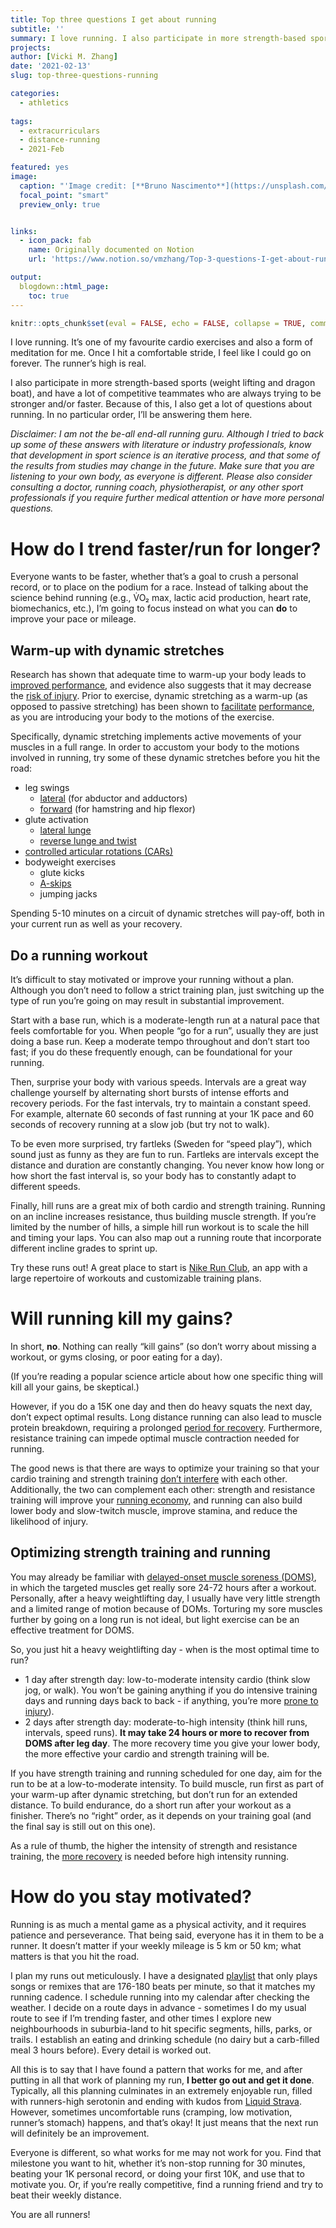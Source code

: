```yaml
---
title: Top three questions I get about running
subtitle: ''
summary: I love running. I also participate in more strength-based sports (weight lifting and dragon boat), and have a lot of competitive teammates who are always trying to be stronger and/or faster. Because of this, I also get a lot of questions about running.
projects:
author: [Vicki M. Zhang]
date: '2021-02-13'
slug: top-three-questions-running

categories:
  - athletics
  
tags:
  - extracurriculars
  - distance-running
  - 2021-Feb

featured: yes
image:
  caption: "'Image credit: [**Bruno Nascimento**](https://unsplash.com/photos/PHIgYUGQPvU)'"
  focal_point: "smart"
  preview_only: true


links:
  - icon_pack: fab
    name: Originally documented on Notion
    url: 'https://www.notion.so/vmzhang/Top-3-questions-I-get-about-running-4b4e19ddec08473f8efdf30200033e2e'

output:
  blogdown::html_page:
    toc: true
---
```



```r
knitr::opts_chunk$set(eval = FALSE, echo = FALSE, collapse = TRUE, comment = NA, tidy = FALSE)
```


I love running. It's one of my favourite cardio exercises and also a form of meditation for me. Once I hit a comfortable stride, I feel like I could go on forever. The runner's high is real.

I also participate in more strength-based sports (weight lifting and dragon boat), and have a lot of competitive teammates who are always trying to be stronger and/or faster. Because of this, I also get a lot of questions about running. In no particular order, I'll be answering them here.

*Disclaimer: I am not the be-all end-all running guru. Although I tried to back up some of these answers with literature or industry professionals, know that development in sport science is an iterative process, and that some of the results from studies may change in the future. Make sure that you are listening to your own body, as everyone is different. Please also consider consulting a doctor, running coach, physiotherapist, or any other sport professionals if you require further medical attention or have more personal questions.*

# How do I trend faster/run for longer?

Everyone wants to be faster, whether that's a goal to crush a personal record, or to place on the podium for a race. Instead of talking about the science behind running (e.g., V̇O₂ max, lactic acid production, heart rate, biomechanics, etc.), I'm going to focus instead on what you can **do** to improve your pace or mileage.

## Warm-up with dynamic stretches

Research has shown that adequate time to warm-up your body leads to [improved performance](https://journals.lww.com/nsca-jscr/Fulltext/2010/01000/Effects_of_Warming_up_on_Physical_Performance__A.21.aspx?casa_token=45-7V3YnHYcAAAAA:PR_CloZWD156qr980Qc7BxkadD4ajlOeJY0BxkUjIb1urK0mdwQ1TXjNKQ6bkgA2mab6-sVg7lCAWb44gKIEjSI), and evidence also suggests that it may decrease the [risk of injury](https://www.sciencedirect.com/science/article/pii/S144024400600051X?casa_token=yI7V99aEtC8AAAAA:UyholKRfIA_zlYDTnNk5Cz-kwBfxfTpfExW0QpIKIqe0Uxe_92v3i8575g6x9DHLaj0Y7fMbnA). Prior to exercise, dynamic stretching as a warm-up (as opposed to passive stretching) has been shown to [facilitate](https://link.springer.com/article/10.1007/s00421-011-1879-2#Sec10) [performance](https://www.ncbi.nlm.nih.gov/pmc/articles/PMC3273886/), as you are introducing your body to the motions of the exercise.

Specifically, dynamic stretching implements active movements of your muscles in a full range. In order to accustom your body to the motions involved in running, try some of these dynamic stretches before you hit the road:

- leg swings
    - [lateral](https://www.youtube.com/watch?v=ZNpRO--nSN8) (for abductor and adductors)
    - [forward](https://www.youtube.com/watch?v=25ET51u9oAc) (for hamstring and hip flexor)
- glute activation
    - [lateral lunge](https://www.youtube.com/watch?v=J1JwEN32nCQ)
    - [reverse lunge and twist](https://www.youtube.com/watch?v=LrIE5onzj68)
- [controlled articular rotations (CARs)](https://www.youtube.com/watch?v=G494iVXq3lk)
- bodyweight exercises
    - glute kicks
    - [A-skips](https://www.youtube.com/watch?v=yvFZECOpbEk)
    - jumping jacks

Spending 5-10 minutes on a circuit of dynamic stretches will pay-off, both in your current run as well as your recovery. 

## Do a running workout

It's difficult to stay motivated or improve your running without a plan. Although you don't need to follow a strict training plan,  just switching up the type of run you're going on may result in substantial improvement. 

Start with a base run, which is a moderate-length run at a natural pace that feels comfortable for you. When people "go for a run", usually they are just doing a base run. Keep a moderate tempo throughout and don't start too fast; if you do these frequently enough, can be foundational for your running.

Then, surprise your body with various speeds. Intervals are a great way challenge yourself by alternating short bursts of intense efforts and recovery periods. For the fast intervals, try to maintain a constant speed. For example, alternate 60 seconds of fast running at your 1K pace and 60 seconds of recovery running at a slow job (but try not to walk).

To be even more surprised, try fartleks (Sweden for "speed play"), which sound just as funny as they are fun to run. Fartleks are intervals except the distance and duration are constantly changing. You never know how long or how short the fast interval is, so your body has to constantly adapt to different speeds.

Finally, hill runs are a great mix of both cardio and strength training. Running on an incline increases resistance, thus building muscle strength. If you're limited by the number of hills, a simple hill run workout is to scale the hill and timing your laps. You can also map out a running route that incorporate different incline grades to sprint up.

Try these runs out! A great place to start is [Nike Run Club](https://www.nike.com/ca/nrc-app), an app with a large repertoire of workouts and customizable training plans.

# Will running kill my gains?

In short, **no**. Nothing can really "kill gains" (so don't worry about missing a workout, or gyms closing, or poor eating for a day).

(If you're reading a popular science article about how one specific thing will kill all your gains, be skeptical.)

However, if you do a 15K one day and then do heavy squats the next day, don't expect optimal results. Long distance running can also lead to muscle protein breakdown, requiring a prolonged [period for recovery](https://www.ncbi.nlm.nih.gov/pmc/articles/PMC4792989/). Furthermore, resistance training can impede optimal muscle contraction needed for running.

The good news is that there are ways to optimize your training so that your cardio training and strength training [don't interfere](https://www.google.com/search?q=aphrodite+project&rlz=1C5CHFA_enCA932CA932&oq=aphrodite+project&aqs=chrome..69i57j0i67i433j0i67l2j0i131i433j0j0i131i433l2.2532j0j1&sourceid=chrome&ie=UTF-8) with each other. Additionally, the two can complement each other: strength and resistance training will improve your [running economy](https://www.thieme-connect.de/products/ejournals/abstract/10.1055/s-2007-964849), and running can also build lower body and slow-twitch muscle, improve stamina, and reduce the likelihood of injury.

## Optimizing strength training and running

You may already be familiar with [delayed-onset muscle soreness (DOMS)](https://link.springer.com/article/10.2165/00007256-200333020-00005?sponsor=3398153&error=cookies_not_supported&code=70d9c84d-e2a6-43d4-a7c7-178d50f7ff98#Abs1), in which the targeted muscles get really sore 24-72 hours after a workout. Personally, after a heavy weightlifting day, I usually have very little strength and a limited range of motion because of DOMs. Torturing my sore muscles further by going on a long run is not ideal, but light exercise can be an effective treatment for DOMS.

So, you just hit a heavy weightlifting day - when is the most optimal time to run?  

- 1 day after strength day: low-to-moderate intensity cardio (think slow jog, or walk). You won't be gaining anything if you do intensive training days and running days back to back - if anything, you're more [prone to injury](https://journals.lww.com/nsca-jscr/Fulltext/2016/03000/Specific_Training_Effects_of_Concurrent_Aerobic.10.aspx)).
- 2 days after strength day: moderate-to-high intensity (think hill runs, intervals, speed runs). **It may take 24 hours or more to recover from DOMS after leg day**. The more recovery time you give your lower body, the more effective your cardio and strength training will be.

If you have strength training and running scheduled for one day, aim for the run to be at a low-to-moderate intensity. To build muscle, run first as part of your warm-up after dynamic stretching, but don't run for an extended distance. To build endurance, do a short run after your workout as a finisher. There's no "right" order, as it depends on your training goal (and the final say is still out on this one).

As a rule of thumb, the higher the intensity of strength and resistance training, the [more recovery](https://link.springer.com/article/10.1007%2Fs40279-019-01072-2#Sec17) is needed before high intensity running.

# How do you stay motivated?

Running is as much a mental game as a physical activity, and it requires patience and perseverance. That being said, everyone has it in them to be a runner. It doesn't matter if your weekly mileage is 5 km or 50 km; what matters is that you hit the road.

I plan my runs out meticulously. I have a designated [playlist](https://music.apple.com/ca/playlist/run/pl.u-xlyNEpVtky5l59l) that only plays songs or remixes that are 176-180 beats per minute, so that it matches my running cadence. I schedule running into my calendar after checking the weather. I decide on a route days in advance - sometimes I do my usual route to see if I'm trending faster, and other times I explore new neighbourhoods in suburbia-land to hit specific segments, hills, parks, or trails. I establish an eating and drinking schedule (no dairy but a carb-filled meal 3 hours before). Every detail is worked out.

All this is to say that I have found a pattern that works for me, and after putting in all that work of planning my run, **I better go out and get it done**. Typically, all this planning culminates in an extremely enjoyable run, filled with runners-high serotonin and ending with kudos from [Liquid Strava](https://www.strava.com/clubs/liquidassets). However, sometimes uncomfortable runs (cramping, low motivation, runner's stomach) happens, and that's okay! It just means that the next run will definitely be an improvement.

Everyone is different, so what works for me may not work for you. Find that milestone you want to hit, whether it's non-stop running for 30 minutes, beating your 1K personal record, or doing your first 10K, and use that to motivate you. Or, if you're really competitive, find a running friend and try to beat their weekly distance.

You are all runners!

